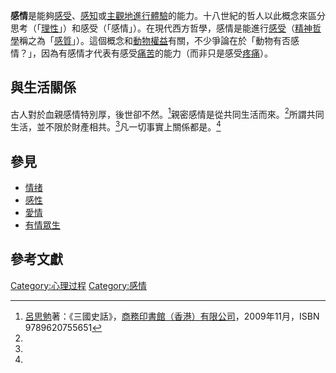 {{otheruses|情感}}

'''感情'''是能夠[[感覺|感受]]、[[感知|感知]]或[[主觀|主觀地進行體驗]]的能力。十八世紀的哲人以此概念來區分思考（「[[理性|理性]]」）和感受（「感情」）。在現代西方哲學，感情是能進行[[感受|感受]]（[[精神哲學|精神哲學]]稱之為「[[感質|感質]]」）。這個概念和[[動物權益|動物權益]]有關，不少爭論在於「動物有否感情？」，因為有感情才代表有感受[[痛苦|痛苦]]的能力（而非只是感受[[疼痛|疼痛]]）。

== 與生活關係 ==
古人對於血親感情特別厚，後世卻不然。<ref name="史話">[[呂思勉|呂思勉]]著：《三國史話》，[[商務印書館（香港）有限公司|商務印書館（香港）有限公司]]，2009年11月，ISBN 9789620755651</ref>{{rp|19}}親密感情是從共同生活而來。<ref name="史話"/>{{rp|19}}所謂共同生活，並不限於財產相共。<ref name="史話"/>{{rp|19}}凡一切事實上關係都是。<ref name="史話"/>{{rp|19}}

== 參見 ==
* [[情绪|情绪]]
* [[感性|感性]]
* [[愛情|愛情]]
* [[有情眾生|有情眾生]]

==參考文獻==
{{Reflist}}

[[Category:心理过程|Category:心理过程]]
[[Category:感情|Category:感情]]
